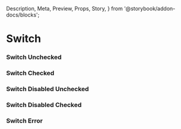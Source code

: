   Description,
  Meta,
  Preview,
  Props,
  Story,
} from '@storybook/addon-docs/blocks';


<Meta component={Switch} title="Components/Molecules/Form Controls/Switch" />

# Switch

<Description of={Switch} />
<Props of={Switch} />
<Story name="Switch with Knobs" parameters={{ docs: { disable: true } }}>
    <Switch
      checked={boolean('checked', false)}
      className={text('className', '')}
      disabled={boolean('disabled', false)}
      errorMsg={text('errorMsg', '')}
      handleClick={action('`Checkbox with Knobs` onClick event triggered.')}
      handleChange={action('`Switch with Knobs` onClick event triggered.')}
      label={text('label', 'Accept Terms and Conditions')}
      name={text('name', 'termsAndConditions')}
      value={text('value', 'accepted')}
    >
  </Switch>
</Story>

### Switch Unchecked
<Preview>
  <Story name="Switch Unchecked">
      <Switch
        label="Check this slider"
        name="checkSlider"
        value="sliderChecked"
      />
  </Story>
</Preview>

### Switch Checked
<Preview>
  <Story name="Switch Checked">
      <Switch
        checked
        label="Uncheck this slider"
        name="checkSlider"
        value="sliderChecked"
      />
  </Story>
</Preview>

### Switch Disabled Unchecked
<Preview>
  <Story name="Switch Disabled Unchecked">
      <Switch
        label="This slider is disabled and unchecked"
        name="checkSlider"
        value="sliderChecked"
        disabled
      />
  </Story>
</Preview>


### Switch Disabled Checked
<Preview>
  <Story name="Switches Disabled Checked">
      <Switch
        label="This slider is disabled and checked"
        name="checkSlider"
        value="sliderChecked"
        checked
        disabled
      />
  </Story>
</Preview>

### Switch Error
<Preview>
  <Story name="Switch Error">
      <Switch
        label="This slider is in an error state"
        name="checkSlider"
        value="sliderChecked"
        errorMsg="This is the wrong choice"
      />
  </Story>
</Preview>




